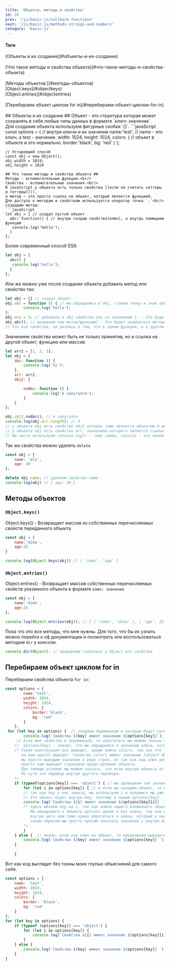 ```yaml
---
title: 'Объекты, методы и свойства'
id: 10
prev: '/js/basic-js/callback-functions'
next: '/js/basic-js/methods-strings-and-numbers'
category: 'basic-js'
---
```


<div className = 'mdHead'>


#### Теги
<div className = 'tag_js'>[Объекты и их создание](#объекты-и-их-создание)</div>  <br/>
<div className = 'tag_js'>[Что такое методы и свойства объекта](#что-такое-методы-и-свойства-объекта)</div>  <br/>
<div className = 'tag_js'>[Методы объектов:](#методы-объектов)</div> 
<div className = 'mini_tag_js'>[Object.keys](#objectkeys)</div>
<div className = 'mini_tag_js'> [Object.entries](#objectentries)</div><br/>
<div className = 'tag_js'>[Перебираем объект циклом for in](#перебираем-объект-циклом-for-in)</div> <br/>


</div>
##  Объекты и их создание ##
Объект - это структура которая может сохранять в себе любые типы данных в формате `ключ: значение`.<br/>
Для создания объекта используем фигурные скобки `{}`.
```javaScript
const options = {           
    // внутри ключи и их значения
        name:'test', // name - это ключ, а test - значение.
        width: 1024,
        height: 1024, 
        colors: {       // объект в объекте и это нормально.
            border:'black',
            bg: 'red'
        }
    };
    
    // Устаревший способ
    const obj = new Object();
    obj.width = 1024;
    obj.height = 1024
```
## Что такое методы и свойства объекта ##
Методы - вспомогательные функции.<br/>
Свойства - вспомогательные значения.<br/>
В javaScript у объекта есть только свойства [(если не считать сеттеры и геттеры)](),
а метод — это просто ссылка на объект, который является функцией. 
Для доступа к методам и свойствам используется оператор точка `.`<br/>
Создадим метод:
```javaScript
let obj = { // создал пустой объект
  abc: function() { // внутри создаю свойство(ключ), а внутрь помещаем функцию
   console.log('hello'); 
  }
}; 
```
Более современный способ ES6:
```javaScript
let obj = {
  abc() { 
   console.log('hello'); 
  }
}; 
```
Или же можно уже после создания объекта добавить метод или свойство так:
```javaScript
let obj = {} // создал объект
obj.abc = function () { // мы обращаемся к obj, ставим точку и знак присваивания, пишем название свойства и что в нем будет.
        console.log('hello');
};
obj.one = 1; // добавили в obj свойство one со значением 1. - Это будет называться свойством
obj.abc(); // вызываем наш метод(функцию) - Это будет называться методом.
// Это все свойства, но разница в том, что в одном функция, а в другом простое значение. Свойство с функцией всегда будет называться методом.
```
Значением свойства может быть не только примитив, но и ссылка на другой объект, функцию или массив.
```javaScript
let arr2 = [1, 2, 3];
let obj = {
    abc: function () {
        console.log('hi');
    },
    arr: arr2,
    obj2: {

        noAbc: function () {
            console.log('я запутался');
        }
    }
};

obj.obj2.noAbc(); // я запутался
console.log(obj.arr.length); // 3
// у объекта obj есть свойство obj2 которое тоже является объектом и имеет свой метод noAbc.
// у объекта obj есть свойство arr, значением которого является ссылка на массив, у массивов есть свойство length, которое считает кол элементов внутри.
// Мы часто используем console.log() - тоже самое, console - это некий объект в котором есть метод log, что бы его вызвать, нужно указать объект и сам метод console.log()
```
Так же свойства можно удалять `delete`
```javaScript
const obj = {
    name: 'alo',
    age: 30
};

delete obj.name; // удаляем свойство name
console.log(obj) // { age: 30 }
```
## Методы объектов ##
### `Object.keys()` ###
Object.keys() - Возвращает массив из собственных перечисляемых свойств переданного объекта 
```javaScript
const obj = {
    name:'dima',
    age:25
}

console.log(Object.keys(obj)) // [ 'name', 'age' ]
```
### `Object.entries()` ###
Object.entries() - Возвращает массив собственных перечисляемых свойств указанного объекта в формате `ключ: значение`
```javaScript
const obj = {
    name:'dima',
    age:25
};

console.log(Object.entries(obj)); // [ [ 'name', 'dima' ], [ 'age', 25 ] ] получили массив с массивами [ключ, значение]
```
Пока что это все методы, что мне нужны.
Для того, что бы их узнать можно перейти к оф документации и посмотреть или воспользоваться методом `dir` у консоли.
```javaScript
console.dir(Object); // проверяем глобально у Object его свойства
```                    
 ##  Перебираем объект циклом for in ##
Перебераем свойства объекта `for in`:
```javaScript
const options = {           
        name:'test',
        width: 1024,
        height: 1024, 
        colors: {      
            border:'black',
            bg: 'red'
        }
    };
 for (let key in options) {  // создаем переменную в которую будут складываться свойства(ключи) и указываем какой объект перебираем.
        console.log(`Свойства ${key} имеет значение ${options[key]}`); // в key помещается наше свойство(ключ).
     // Eсли имя свойства в переменной, то обратиться мы можем только через [] не через точку.
    //  options[key] - значит, что мы обращаемся к значению ключа, который находится в key.
    /* Такая конструкция все выведет, кроме ключа colors, так как это тоже объект
       он нам просто выведет 'Свойства colors имеет значение [object Object]'
       мы просто выводим значение в виде строк, но так как наш ключ вложенный объект, js не может его превратить в строку и он,
       просто нам выводит строковое представление объекта.
       При помощи условия мы можем сказать, что если внутри объекта есть другой объект, то мы можем запустить еще перебор.
       По сути это перебор внутри другого перебора.
    */
    if (typeof(options[key]) === 'object') { // мы проверяем тип значения на объект
        for (let i in options[key]) { // и если мы находим объект, то используем еще один перебор.
        // так как key у нас занята, мы используем i и копаемся мы уже не в options, а в объекте внутри options
        // Это объект будет внутри key, поэтому и пишем options[key].
        console.log(`Свойства ${i} имеет значение ${options[key][i]} `);
        /* здесь меняем key на i, так как ключи нашего вложенного объекта будут находиться внутри i. Далее у нас будет двойной доступ, выглядит это так options[key][i]
           Мы обращаемся к объекту options далее к key ключу, так как в key сейчас лежит вложенный объект
           внутри него нам тоже нужно обратиться к ключу, который у нас находится в i
           таким образом мы просто просим показать значение i внутри key который внутри options
        */
        } 
    } else {  // иначе, если наш ключ не объект, то продолжаем выводить как было
        console.log(`Свойства ${key} имеет значение ${options[key]} `);
    }
    
    }

```
Вот как код выглядит без тонны моих глупых объяснений для самого себя.
```javaScript
const options = {
    name: 'test',
    width: 1024,
    height: 1024,
    colors: {
        border: 'black',
        bg: 'red'
    }
};
for (let key in options) {
    if (typeof (options[key]) === 'object') {
        for (let i in options[key]) {
            console.log(`Свойства ${i} имеет значение ${options[key][i]} `);
        }
    } else {
        console.log(`Свойства ${key} имеет значение ${options[key]} `);
    }
}
```

